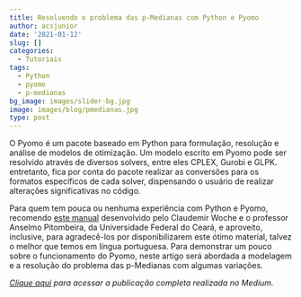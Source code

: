 ```yaml
---
title: Resolvendo o problema das p-Medianas com Python e Pyomo
author: acsjunior
date: '2021-01-12'
slug: []
categories:
  - Tutoriais
tags:
  - Python
  - pyomo
  - p-medianas
bg_image: images/slider-bg.jpg
image: images/blog/pmedianas.jpg
type: post
---
```


O Pyomo é um pacote baseado em Python para formulação, resolução e análise de modelos de otimização. Um modelo escrito em Pyomo pode ser resolvido através de diversos solvers, entre eles CPLEX, Gurobi e GLPK. entretanto, fica por conta do pacote realizar as conversões para os formatos específicos de cada solver, dispensando o usuário de realizar alterações significativas no código.

Para quem tem pouca ou nenhuma experiência com Python e Pyomo, recomendo [este manual](http://www.opl.ufc.br/files/Manual_Pyomo_2020.pdf) desenvolvido pelo Claudemir Woche e o professor Anselmo Pitombeira, da Universidade Federal do Ceará, e aproveito, inclusive, para agradecê-los por disponibilizarem este ótimo material, talvez o melhor que temos em língua portuguesa. Para demonstrar um pouco sobre o funcionamento do Pyomo, neste artigo será abordada a modelagem e a resolução do problema das p-Medianas com algumas variações.

*[Clique aqui](https://juniorssz.medium.com/resolvendo-o-problema-das-p-medianas-com-python-e-pyomo-351ce0525e00) para acessar a publicação completa realizada no Medium.*

